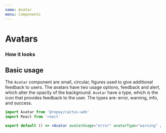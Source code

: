 ```yaml
---
name: Avatar
menu: Components
---
```



# Avatars

### How it looks
<Avatar type="feedback" status="error" />

## Basic usage

The `Avatar` component are small, circular, figures used to give additional feedback to users. The avatars have two usage options, feedback and alert, which alter the opacity of the background. `Avatar` have a type, which is the icon that provides feedback to the user. The types are: error, warning, info, and success.

```jsx
import Avatar from '@repay/cactus-web'
import React from 'react'

export default () => <Avatar avatarUsage="error" avatarType="warning" />
```
